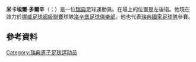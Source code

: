{{blpunsourced|time=2015-06-03T02:06:19+00:00}}
{{expand|time=2015-06-03T02:06:19+00:00}}
'''米卡埃爾·多爾辛'''（{{lang-sv|Mikael Dorsin}}；{{bd|1981年|10月6日}}）是一位[[瑞典|瑞典]]足球運動員。在場上的位置是左後衛。他現在效力於[[挪威足球超級聯賽|挪威足球超級聯賽]]球隊[[洛辛堡足球俱樂部|洛辛堡足球俱樂部]]。他也代表[[瑞典國家足球隊|瑞典國家足球隊]]參賽。
==參考資料==
{{Reflist}}
{{2008年歐洲足球錦標賽瑞典參賽名單}}
{{DEFAULTSORT: Dorsin, Mikael}}
[[Category:瑞典男子足球运动员|Category:瑞典男子足球运动员]]